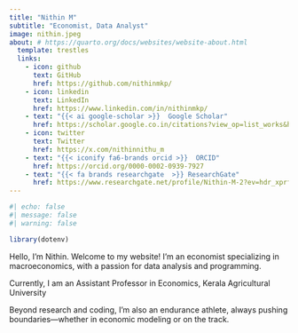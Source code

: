 ```yaml
---
title: "Nithin M"
subtitle: "Economist, Data Analyst"
image: nithin.jpeg
about: # https://quarto.org/docs/websites/website-about.html
  template: trestles
  links:
    - icon: github
      text: GitHub
      href: https://github.com/nithinmkp/
    - icon: linkedin
      text: LinkedIn
      href: https://www.linkedin.com/in/nithinmkp/
    - text: "{{< ai google-scholar >}}  Google Scholar" 
      href: https://scholar.google.co.in/citations?view_op=list_works&hl=en&hl=en&user=odIUzUUAAAAJ
    - icon: twitter
      text: Twitter
      href: https://x.com/nithinnithu_m
    - text: "{{< iconify fa6-brands orcid >}}  ORCID"
      href: https://orcid.org/0000-0002-0939-7927
    - text: "{{< fa brands researchgate  >}} ResearchGate"
      href: https://www.researchgate.net/profile/Nithin-M-2?ev=hdr_xprf
---
```


```r
#| echo: false
#| message: false
#| warning: false

library(dotenv)
```
Hello, I'm Nithin.
Welcome to my website! I’m an economist specializing in macroeconomics, with a passion for data analysis and programming. 

Currently, I am an Assistant Professor in Economics, Kerala Agricultural University

Beyond research and coding, I’m also an endurance athlete, always pushing boundaries—whether in economic modeling or on the track.

